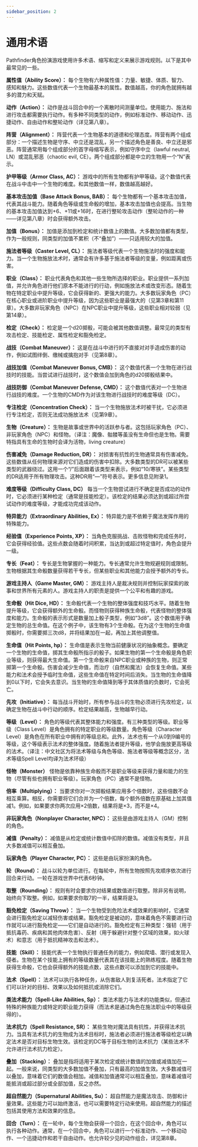 ```yaml
---
sidebar_position: 2
---
```


# 通用术语

Pathfinder角色扮演游戏使用许多术语、缩写和定义来展示游戏规则。以下是其中最常见的一些。

**属性值（Ability Score）：** 每个生物有六种属性值：力量、敏捷、体质、智力、感知和魅力。这些数值代表一个生物最基本的属性。数值越高，你的角色就拥有越多的潜力和天赋。

**动作（Action）：** 动作是战斗回合中的一个离散时间测量单位。使用能力、施法和进行攻击都需要执行动作。有多种不同类型的动作，例如标准动作、移动动作、迅捷动作、自由动作和整轮动作（详见第八章）。

**阵营（Alignment）：** 阵营代表一个生物基本的道德和伦理态度。阵营有两个组成部分：一个描述生物是守序、中立还是混乱，另一个描述角色是善良、中立还是邪恶。阵营通常用每个组成部分的首字母缩写表示，例如守序中立（lawful neutral, LN）或混乱邪恶（chaotic evil, CE）。两个组成部分都是中立的生物用一个“N”表示。

**护甲等级（Armor Class, AC）：** 游戏中的所有生物都有护甲等级。这个数值代表在战斗中击中一个生物的难度。和其他数值一样，数值越高越好。

**基本攻击加值（Base Attack Bonus, BAB）：** 每个生物都有一个基本攻击加值，代表其战斗能力。随着角色等级或生命骰的增加，基本攻击加值也会提高。当生物的基本攻击加值达到+6、+11或+16时，在进行整轮攻击动作（整轮动作的一种——详见第八章）时会获得额外攻击。

**加值（Bonus）：** 加值是添加到检定和统计数值上的数值。大多数加值都有类型，作为一般规则，同类型的加值不累积（不“叠加”）——只适用较大的加值。

**施法者等级（Caster Level, CL）：** 施法者等级代表一个生物施法时的强度和能力。当一个生物施放法术时，通常会有许多基于施法者等级的变量，例如距离或伤害。

**职业（Class）：** 职业代表角色和其他一些生物所选择的职业。职业提供一系列加值，并允许角色进行他们原本不能进行的行动，例如施放法术或改变形态。随着生物在特定职业中提升等级，它会获得新的、更强大的能力。大多数玩家角色（PC）在核心职业或进阶职业中提升等级，因为这些职业是最强大的（见第3章和第11章）。大多数非玩家角色（NPC）在NPC职业中提升等级，这些职业相对较弱（见第14章）。

**检定（Check）：** 检定是一个d20掷骰，可能会被其他数值调整。最常见的类型有攻击检定、技能检定、属性检定和豁免检定。

**战技（Combat Maneuver）：** 这是在战斗中进行的不直接对对手造成伤害的动作，例如试图绊倒、缴械或擒抱对手（见第8章）。

**战技加值（Combat Maneuver Bonus, CMB）：** 这个数值代表一个生物在进行战技时的技能。当尝试进行战技时，这个数值会加到角色的d20掷骰结果中。

**战技防御（Combat Maneuver Defense, CMD）：** 这个数值代表对一个生物进行战技的难度。一个生物的CMD作为对该生物进行战技时的难度等级（DC）。

**专注检定（Concentration Check）：** 当一个生物施放法术时被干扰，它必须进行专注检定，否则无法成功施放法术（见第9章）。

**生物（Creature）：** 生物是故事或世界中的活跃参与者。这包括玩家角色（PC）、非玩家角色（NPC）和怪物。（译注：魔像、骷髅等虽没有生命但也是生物。需要特指具有生命的生物时会译为活物，living creature）

**伤害减免（Damage Reduction, DR）：** 对损害有抗性的生物通常具有伤害减免。这些数值从任何物理来源对它们造成的伤害中扣除。大多数类型的DR可以被某些类型的武器绕过。这用一个“/”后面跟着该类型来表示，例如“10/寒铁”。某些类型的DR适用于所有物理攻击。这种DR用“—”符号表示。更多信息见附录1。

**难度等级（Difficulty Class, DC）** 每当一个生物尝试进行不确定是否成功的动作时，它必须进行某种检定（通常是技能检定）。该检定的结果必须达到或超过所尝试动作的难度等级，才能成功完成该动作。

**特异能力（Extraordinary Abilities, Ex）：** 特异能力是不依赖于魔法发挥作用的特殊能力。

**经验值（Experience Points, XP）：** 当角色克服挑战、击败怪物和完成任务时，它会获得经验值。这些点数会随着时间积累，当达到或超过特定值时，角色会提升一级。

**专长（Feat）：** 专长是生物掌握的一种能力。专长通常允许生物规避规则或限制。生物根据其生命骰数量获得若干专长，但某些职业和其他能力会授予额外的专长。

**游戏主持人（Game Master, GM）：** 游戏主持人是裁决规则并控制玩家探索的故事和世界所有元素的人。游戏主持人的职责是提供一个公平和有趣的游戏。

**生命骰（Hit Dice, HD）：** 生命骰代表一个生物的整体强度和技巧水平。随着生物提升等级，它会获得额外的生命骰。而怪物则获得种族生命骰，代表怪物的整体强度和能力。生命骰的表示形式是数量加上骰子类型，例如“3d8”。这个数值用于确定生物的总生命值。在这个例子中，该生物有3个生命骰。在为这个生物的生命值掷骰时，你需要掷三次d8，并将结果加在一起，再加上其他调整值。

**生命值（Hit Points, hp）：** 生命值是表示生物当前健康状况的抽象概念。要确定一个生物的生命值，掷其生命骰所指示的骰子。如果生物的第一个生命骰是角色职业等级，则获得最大生命值。第一个生命骰来自NPC职业或种族的生物，则正常掷第一个生命骰。伤害会减少生命值，而治疗（自然和魔法）会恢复生命值。某些能力和法术会授予临时生命值，这些生命值在特定时间后消失。当生物的生命值降到0以下时，它会失去意识。当生物的生命值降到等于其体质值的负数时，它会死亡。

**先攻（Initiative）：** 每当战斗开始时，所有参与战斗的生物必须进行先攻检定，以确定生物在战斗中行动的顺序。检定结果越高，生物越早行动。

**等级（Level）：** 角色的等级代表其整体能力和强度。有三种类型的等级。职业等级（Class Level）是角色拥有的特定职业的等级数量。角色等级（Character Level）是角色在所有职业中拥有的等级总和。此外，法术也有一个从0到9编号的等级，这个等级表示法术的整体强度。随着施法者提升等级，他学会施放更高等级的法术。（译注：中文社区为将法术等级与角色等级、施法者等级等概念区分，法术等级Spell Level均译为法术环级）

**怪物（Monster）** 怪物是依靠种族生命骰而不是职业等级来获得力量和能力的生物（尽管有些也拥有职业等级）。玩家角色（PC）通常不是怪物。

**倍率（Multiplying）：** 当要求你对一次掷骰结果应用多个倍数时，这些倍数不会相互乘算。相反，你需要将它们合并为一个倍数，每个额外倍数在原基础上加其值减1。例如，如果要求你两次应用×2倍数，结果将是×3，而不是×4。

**非玩家角色（Nonplayer Character, NPC）：** 这些是由游戏主持人（GM）控制的角色。

**减值（Penalty）：** 减值是从检定或统计数值中扣除的数值。减值没有类型，并且大多数减值可以相互叠加。

**玩家角色（Player Character, PC）：** 这些是由玩家扮演的角色。

**轮（Round）：** 战斗以轮为单位进行。在每轮中，所有生物按照先攻顺序依次进行回合来行动。一轮在游戏世界中代表6秒钟。

**取整（Rounding）：** 规则有时会要求你对结果或数值进行取整。除非另有说明，始终向下取整。例如，如果要求你取7的一半，结果将是3。

**豁免检定（Saving Throw）：** 当一个生物受到危险法术或效果的影响时，它通常会进行豁免检定以减轻伤害或结果。豁免检定是被动的，意味着角色不需要进行动作就可以进行豁免检定——它们是自动进行的。豁免检定有三种类型：强韧（用于抵抗毒药、疾病和其他肉体危害）、反射（用于躲避针对整个区域的效果，如火球术）和意志（用于抵抗精神攻击和法术）。

**技能（Skill）：** 技能代表一个生物执行普通任务的能力，例如爬墙、潜行或发现入侵者。生物在某个技能上拥有的等级数量代表其在该技能上的熟练程度。随着生物获得生命骰，它也会获得额外的技能点数，这些点数可以添加到它的技能中。

**法术（Spell）：** 法术可以执行各种任务，从伤害敌人到复活死者。法术指定了它们可以针对的目标、效果以及如何抵抗或消除它们。

**类法术能力（Spell-Like Abilities, Sp）：** 类法术能力与法术的功能类似，但通过特殊的种族能力或特定的职业能力获得（而法术是通过角色在施法职业中的等级获得的）。

**法术抗力（Spell Resistance, SR）：** 某些生物对魔法具有抗性，并获得法术抗力。当具有法术抗力的生物成为法术目标时，施法者必须进行施法者等级检定以确定法术是否对目标生物生效。该检定的DC等于目标生物的法术抗力（某些法术不允许进行法术抗力检定）。

**叠加（Stacking）：** 叠加是指将适用于某次检定或统计数值的加值或减值加在一起。一般来说，同类型的大多数加值不叠加，只有最高的加值生效。大多数减值可以叠加，意味着它们的数值会相加。减值和加值通常可以相互叠加，意味着减值可能抵消或超过部分或全部加值，反之亦然。

**超自然能力（Supernatural Abilities, Su）：** 超自然能力是魔法攻击、防御和计量效果。这些能力可以始终激活，也可以需要特定行动来使用。超自然能力的描述包括其使用方法和效果的信息。

**回合（Turn）：** 在一轮中，每个生物会获得一个回合，在这个回合中，角色可以执行各种动作。通常，在一个回合中，角色可以进行一个标准动作、一个移动动作、一个迅捷动作和若干自由动作。也允许较少见的动作组合，详见第8章。



